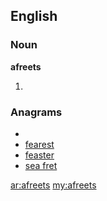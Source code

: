 ==English==

===Noun===
'''afreets'''

# {{plural of|[[afreet]]}}

===Anagrams===
* {{alphagram|aeefrst}}
* [[fearest#English|fearest]]
* [[feaster#English|feaster]]
* [[sea fret#English|sea fret]]

[[ar:afreets]]
[[my:afreets]]